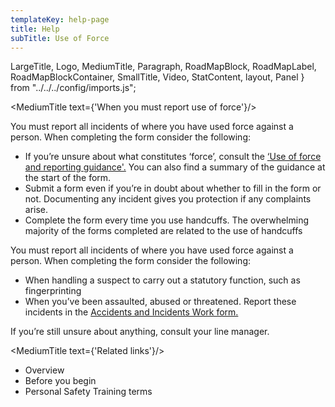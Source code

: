 ```yaml
---
templateKey: help-page
title: Help
subTitle: Use of Force
---
```

LargeTitle, Logo, MediumTitle, Paragraph, RoadMapBlock, RoadMapLabel, RoadMapBlockContainer, SmallTitle, Video, StatContent, layout, Panel } from "../../../config/imports.js";

<MediumTitle text={'When you must report use of force'}/>

You must report all incidents of where you have used force against a person. When completing the form consider the following:

<ul class="govuk-list govuk-list--bullet">
	<li>If you’re unsure about what constitutes ‘force’, consult the <a class="govuk-link" href="https://horizon.fcos.gsi.gov.uk/file-wrapper/use-force-and-reporting" target="blank" rel="noreferrer">‘Use of force and reporting guidance'.</a> You can also find a summary of the guidance at the start of the form.</li>
	<li>Submit a form even if you’re in doubt about whether to fill in the form or not.  Documenting any incident gives you protection if any complaints arise.</li>
    <li>Complete the form every time you use handcuffs. The overwhelming majority of the forms completed are related to the use of handcuffs</li>
</ul>

You must report all incidents of where you have used force against a person. When completing the form consider the following:

<ul class="govuk-list govuk-list--bullet">
	<li>When handling a suspect to carry out a statutory function, such as fingerprinting</li>
	<li>When you’ve been assaulted, abused or threatened. Report these incidents in the <a class="govuk-link" href="http://eforms.homeoffice.gsi.gov.uk/AchieveForms/?mode=fill&form_uri=sandbox-publish://AF-Form-257327a6-2290-4d52-97be-24ce2e047155/definition.json&category=AF-Category-0c815fa7-dafb-4809-b1d4-85033597c9e7#/AchieveForms/?mode=fill&form_uri=sandbox-publish" target="blank" rel="noreferrer">Accidents and Incidents Work form.</a></li>
</ul>

If you’re still unsure about anything, consult your line manager.

<MediumTitle text={'Related links'}/>

<ul class="govuk-list govuk-list--bullet">
	<li><Link class="govuk-link" to="/help/uof/">Overview</Link></li>
	<li><Link class="govuk-link" to="/help/uof/uof-before-you-begin/">Before you begin</Link></li>
    <li><Link class="govuk-link" to="/help/uof/uof-personal-safety-training-terms/">Personal Safety Training terms</Link></li>
</ul>